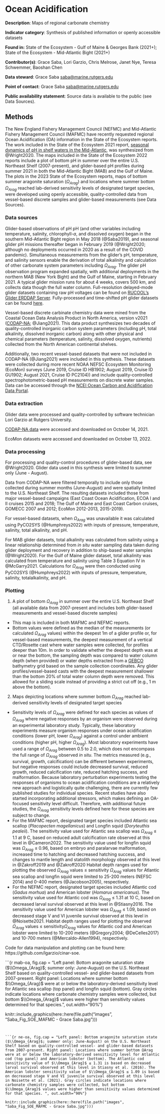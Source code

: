# Ocean Acidification

**Description**: Maps of regional carbonate chemistry

**Indicator category**: Synthesis of published information or openly accessible datasets

**Found in:** State of the Ecosystem - Gulf of Maine & Georges Bank (2021+); State of the Ecosystem - Mid-Atlantic Bight (2021+)

**Contributor(s)**: Grace Saba, Lori Garzio, Chris Melrose, Janet Nye, Teresa Schwemmer, Baoshan Chen

**Data steward**: Grace Saba <saba@marine.rutgers.edu>

**Point of contact**: Grace Saba <saba@marine.rutgers.edu>

**Public availability statement**: Source data is available to the public (see Data Sources).


## Methods

The New England Fishery Management Council (NEFMC) and Mid-Atlantic Fishery Management Council (MAFMC) have recently requested regional Ocean Acidification (OA) information in the State of the Ecosystem reports. The work included in the State of the Ecosystem 2021 report, [seasonal dynamics of pH in shelf waters in the Mid-Atlantic](https://noaa-edab.github.io/tech-doc/ocean-acidification.html#ref-Wright2020), was synthesized from @Wright2020. The maps included in the State of the Ecosystem 2022 reports include a plot of bottom pH in summer over the entire U.S. Northeast Shelf (2007-present), and glider-based pH profiles during summer 2021 in both the Mid-Atlantic Bight (MAB) and the Gulf of Maine. The plots in the 2023 State of the Ecosystem reports, maps of bottom summer aragonite saturation ($\Omega_{Arag}$) and locations where summer bottom $\Omega_{Arag}$ reached lab-derived sensitivity levels of designated target species, were developed using openly accessible, quality-controlled data from vessel-based discrete samples and glider-based measurements (see Data Sources).

### Data sources

Glider-based observations of pH pH (and other variables including temperature, salinity, chlorophyll-*a*, and dissolved oxygen) began in the southern Mid-Atlantic Bight region in May 2018 (@Saba2019), and seasonal glider pH missions thereafter began in February 2019 (@Wright2020; although no deployments occurred in 2020 as a result of the COVID pandemic). Simultaneous measurements from the glider's pH, temperature, and salinity sensors enable the derivation of total alkalinity and calculation of other carbonate system parameters including $\Omega_{Arag}$. The glider pH observation program expanded spatially, with additional deployments in the northern MAB (New York Bight) and the Gulf of Maine, starting in February 2021. A typical glider mission runs for about 4 weeks, covers 500 km, and collects data though the full water column. Full-resolution delayed-mode glider datasets containing raw pH voltages can be found on [RUCOOL's Glider ERDDAP Server](http://slocum-data.marine.rutgers.edu/erddap/index.html). Fully-processed and time-shifted pH glider datasets can be found [here](https://marine.rutgers.edu/~lgarzio/cinar_soe/glider_data/).


Vessel-based discrete carbinate chemistry data were mined from the Coastal Ocean Data Analysis Product in North America, version v2021 ([CODAP-NA](https://essd.copernicus.org/articles/13/2777/2021/); @Jiang2021). This data product synthesizes two decades of quality-controlled inorganic carbon system parameters (including pH, total alkalinity, dissolved inorganic carbon) along with other physical and chemical parameters (temperature, salinity, dissolved oxygen, nutrients) collected from the North American continental shelves.

Additionally, two recent vessel-based datasets that were not included in CODAP-NA (@Jiang2021) were included in this synthesis. These datasets were collected during more recent NOAA NEFSC Ecosystem Monitoring (EcoMon) surveys (June 2019, Cruise ID HB1902; August 2019, Cruise ID GU1902; August 2021, Cruise ID PC2104)) and include quality-controlled spectrophotometric-based pH measurements on discrete water samples. Data can be accessed through the [NCEI Ocean Carbon and Acidification Data Portal](https://www.ncei.noaa.gov/access/ocean-carbon-acidification-data-system-portal/).

### Data extraction

Glider data were processed and quality-controlled by software technician Lori Garzio at Rutgers University.

[CODAP-NA data](https://www.ncei.noaa.gov/data/oceans/ncei/ocads/metadata/0219960.html) were accessed and downloaded on October 14, 2021. 

EcoMon datasets were accessed and downloaded on October 13, 2022.

### Data processing

For processing and quality-control procedures of glider-based data, see @Wright2020. Glider data used in this synthesis were limited to summer only (June - August).

Data from CODAP-NA were filtered temporally to include only those collected during summer months (June-August) and were spatially limited to the U.S. Northeast Shelf. The resulting datasets included those from major vessel-based campaigns (East Coast Ocean Acidification, ECOA I and II cruises 2015 and 2018; The Gulf of Maine and East Coast Carbon cruises, GOMECC 2007 and 2012; EcoMon 2012-2013, 2015-2019).

For vessel-based datasets, when $\Omega_{Arag}$ was unavailable it was calculated using PyCO2SYS (@Humphreys2022) with inputs of pressure, temperature, salinity, total alkalinity, and pH.


For MAB glider datasets, total alkalinity was calculated from salinity using a linear relationship determined from *in situ* water sampling data taken during glider deployment and recovery in addition to ship-based water samples (@Wright2020). For the Gulf of Maine glider dataset, total alkalinity was calculated from temperature and salinity using Table 3 Equation IV in @McGarry2021. Calculations for $\Omega_{Arag}$ were then conducted using PyCO2SYS (@Humphreys2022) with inputs of pressure, temperature, salinity, totalalkalinity, and pH.


### Plotting


1. A plot of bottom $\Omega_{Arag}$ in summer over the entire U.S. Northeast Shelf (all available data from 2007-present and includes both glider-based measurements and vessel-based discrete samples)
  + This map is included in both MAFMC and NEFMC reports.
  + Bottom values were defined as the median of the measurements (or calculated
$\Omega_{Arag}$ values) within the deepest 1m of a glider profile or, for vessel-based measurements, the deepest measurement of a vertical CTD/Rosette cast where water samples were collected, for profiles deeper than 10m. In order to validate whether the deepest depth was at or near the bottom, the sampling depth was compared to water column depth (when provided) or water depths extracted from a [GEBCO](https://www.gebco.net/data_and_products/gridded_bathymetry_data/) bathymetry grid based on the sample collection coordinates. Any glider profiles/vessel-based casts with the deepest measurement shallower than the bottom 20% of total water column depth were removed. This allowed for a sliding scale instead of providing a strict cut off (e.g., 1 m above the bottom).

2. Maps depicting locations where summer bottom $\Omega_{Arag}$ reached lab-derived sensitivity levels of designated target species
  + Sensitivity levels of $\Omega_{Arag}$ were defined for each species as values of $\Omega_{Arag}$ where negative responses by an organism were observed during an experimental laboratory study. Typically, these laboratory experiments measure organism responses under ocean acidification conditions (lower pH, lower $\Omega_{Arag}$) against a control under ambient conditions (higher pH, higher $\Omega_{Arag}$). Most laboratory experiments have used a range of $\Omega_{Arag}$ between 0.5 to 2.0, which does not encompass the full range of $\Omega_{Arag}$ observed *in situ*. The metrics measured (e.g., survival, growth, calcification) can be different between experiments, but negative responses could include decreased survival, reduced growth, reduced calcification rate, reduced hatching success, and malformation. Because laboratory perturbation experiments testing the responses of organisms to ocean acidification conditions are a relatively new approach and logistically quite challenging, there are currently few published studies for individual species. Recent studies have also started incorporating additional stressors, which makes defining an OA-focused sensitivity level difficult. Therefore, with additional future studies, the $\Omega_{Arag}$ sensitivity levels defined here for these species are subject to change.
  + For the MAFMC report, designated target species included Atlantic sea scallop (*Placopecten magellanicus*) and Longfin squid (*Doryteuthis pealeii*). The sensitivity value used for Atlantic sea scallop was $\Omega_{Arag}$ ≤ 1.1 at 9 C, based on reduced adult calcification rate observed at this level in @Cameron2022. The sensitivity value used for longfin squid was $\Omega_{Arag}$ ≤ 0.96, based on embryo and paralarvae malformation, increased time to hatching and decreased hatching
success, and changes to mantle length and statolith morphology observed at this level in @Zakroff2019 and @Zakroff2020 Habitat depth ranges used for plotting the observed $\Omega_{Arag}$ values ≤ sensitivity $\Omega_{Arag}$ values for Atlantic sea scallop and longfin squid were limited to 25-200 meters (NEFSC 2014) and 0-400 meters (@Jacobson2005), respectively.
  + For the NEFMC report, designated target species included Atlantic cod (*Gadus morhua*) and American lobster (*Homarus americanus*). The sensitivity value used for Atlantic cod was $\Omega_{Arag}$ ≤ 1.31 at 10 C, based on decreased larval survival observed at this level in @Stiasny2016. The sensitivity value used for American lobster was $\Omega_{Arag}$ ≤ 1.09, based on decreased stage V and VI juvenile survival observed at this level in @Noisette2021. Habitat depth ranges used for plotting the observed $\Omega_{Arag}$ values ≤ sensitivity$\Omega_{Arag}$ values for Atlantic cod and American lobster were limited to 10-200 meters (@Gregory2004; @DeCelles2017) and 10-700 meters (@Mercaldo-Allen1994), respectively.


Code for data manipulation and plotting can be found here: https://github.com/lgarzio/cinar-soe.


```{r mab-oa, fig.cap = "Left panel: Bottom aragonite saturation state ($\\Omega_{Arag}$; summer only: June-August) on the U.S. Northeast Shelf based on quality-controlled vessel- and glider-based datasets from 2007-present. Right panel: Locations where summer bottom $\\Omega_{Arag}$ were at or below the laboratory-derived sensitivity level for Atlantic sea scallop (top panel) and longfin squid (bottom). Gray circles indicate locations where carbonate chemistry samples were collected, but bottom $\\Omega_{Arag}$ values were higher than sensitivity values determined for that species.", out.width="90%"}

knitr::include_graphics(here::here(file.path("images", "Saba_Fig_SOE_MAFMC - Grace Saba.jpg")))

```


```{r ne-oa, fig.cap = "Left panel: Bottom aragonite saturation state ($\\Omega_{Arag}$; summer only: June-August) on the U.S. Northeast Shelf based on quality-controlled vessel- and glider-based datasets from 2007-present. Right panel: Locations where summer bottom ΩArag were at or below the laboratory-derived sensitivity level for Atlantic cod (top panel) and American lobster (bottom). The Atlantic cod sensitivity value of $\\Omega_{Arag}$ ≤ 1.31 is based on decreased larval survival observed at this level in Stiasny et al. (2016). The American lobster sensitivity value of $\\Omega_{Arag}$ ≤ 1.09 is based on decreased stage V and VI juvenile survival observed at this level in Noisette et al. (2021). Gray circles indicate locations where carbonate chemistry samples were collected, but bottom $\\Omega_{Arag}$ values were higher than sensitivity values determined for that species. ", out.width="90%"}

knitr::include_graphics(here::here(file.path("images", "Saba_Fig_SOE_MAFMC - Grace Saba.jpg")))

```



